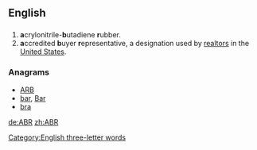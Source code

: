 ==English==

==={{initialism-old|en}}===
{{en-initialism}}

# '''a'''crylonitrile-'''b'''utadiene '''r'''ubber.
# '''a'''ccredited '''b'''uyer '''r'''epresentative, a designation used by [[realtor]]s in the [[United States]].

===Anagrams===
* [[ARB#English|ARB]]
* [[bar#English|bar]], [[Bar#English|Bar]]
* [[bra#English|bra]]

[[Category:English three-letter words]]

[[de:ABR]]
[[zh:ABR]]